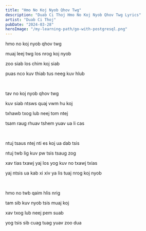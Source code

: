 ```yaml
---
title: "Hmo No Koj Nyob Qhov Twg"
description: "Duab Ci Thoj Hmo No Koj Nyob Qhov Twg Lyrics"
artist: "Duab Ci Thoj"
pubDate: "2024-03-28"
heroImage: "/my-learning-path/go-with-postgresql.png"
---
```


hmo no koj nyob qhov twg

muaj leej twg los nrog koj nyob

zoo siab los chim koj siab

puas nco kuv thiab tus neeg kuv hlub

<br />

tav no koj nyob qhov twg

kuv siab ntsws quaj vwm hu koj

txhawb txog lub neej tom ntej

tsam raug rhuav tshem yuav ua li cas

<br />

ntuj tsaus ntej nti es koj ua dab tsis

ntuj twb lig kuv pw tsis tsaug zog

xav tias txawj yaj los yog kuv no txawj txias

yaj ntsis ua kab xi xiv ya lis tuaj nrog koj nyob

<br />

hmo no twb qaim hlis nrig

tam sib kuv nyob tsis muaj koj

xav txog lub neej pem suab

yog tsis sib cuag tuag yuav zoo dua
